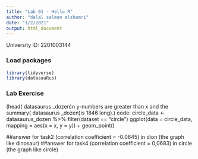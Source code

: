 ```yaml
---
title: "Lab 01 - Hello R"
author: "dalal salman alshamri"
date: "1/2/2021"
output: html_document
---
```


University ID: 2201003144

### Load packages

```r
library(tidyverse) 
library(datasauRus)
```


### Lab Exercise

(head( datasaurus _dozen)n y-numbers are greater than x and the 
summary( datasaurus _dozen)is 1846 long).)
code:
circle_data <-datasaurus_dozen %>%
 filter(dataset == "circle")
ggplot(data = circle_data, mapping = aes(x = x, y = y)) +
geom_point()


##answer for task2
(correlation coefficient = -0.0645) in dion 
(the graph like dinosaur)
##answer for task4
(correlation coefficient = 0,0683) in circle
(the graph like circle)


